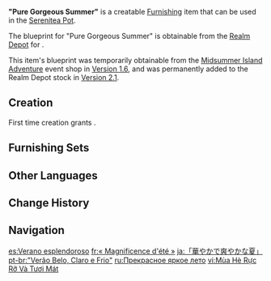 {{Furnishing Infobox
|id             = 371109
|image          = Item Pure Gorgeous Summer.png
|category       = Courtyard
|subcategory    = Large Ornament
|quality        = 4
|adeptal_energy = 90
|load           = 400
|reduced_load   = 400
|description    = A seaside pool dotted with corals, seashells, and a single harpastum.<br>If they could but perceive the grand occasion that is [[Ludi Harpastum]], surely the denizens of the ocean would also be infected by the celebratory atmosphere and long to join in the fun.
|blueprint      = [[Realm Depot]]<br>[[Midsummer Island Adventure]] Event Shop
}}
'''"Pure Gorgeous Summer"''' is a creatable [[Furnishing]] item that can be used in the [[Serenitea Pot]].

The blueprint for "Pure Gorgeous Summer" is obtainable from the [[Realm Depot]] for {{Item|Realm Currency|24|x=240}}.

This item's blueprint was temporarily obtainable from the [[Midsummer Island Adventure]] event shop in [[Version 1.6]], and was permanently added to the Realm Depot stock in [[Version 2.1]].

==Creation==
First time creation grants {{Item|Trust|24|x=90}}.
{{Recipe
|type = Creation
|time = 16h
|White Iron Chunk = 6
|Iron Chunk = 6
|sort = White Iron Chunk;Iron Chunk
}}

==Furnishing Sets==
{{Craft Usage|type=Furnishing Set}}

==Other Languages==
{{Other Languages
|en      = "Pure Gorgeous Summer"
|zhs     = 「斑斓与清冽之夏」
|zhs_rm  = "Bānlán yǔ Qīngliè zhī Xià"
|zht     = 「斑斕與清冽之夏」
|zht_rm  = "Bānlán yǔ Qīngliè zhī Xià"
|zh_tl   = 
|ja      = 「華やかで爽やかな夏」
|ja_rm   = "Hanayaka de Sawayaka-na Natsu"
|ja_tl   = "Brilliant and Fresh Summer"
|ko      = 「찬란하고 청량한 여름」
|ko_rm   = "Chanranhago Cheongryanghan Yeoreum"
|ko_tl   = "Brilliant and Fresh Summer"
|es      = Verano esplendoroso
|es_tl   = Radiant Summer
|fr      = «&nbsp;Magnificence d'été&nbsp;»
|fr_tl   = "Magnificence of Summer"
|ru      = Прекрасное яркое лето
|ru_tl   = Beautiful and Bright Summer
|th      = สีสันและความสดใสแห่งฤดูร้อน
|th_rm   = Si-san lae Khwam-sot-sai haeng Rue-du-ron
|th_tl   = 
|vi      = Mùa Hè Rực Rỡ Và Tươi Mát
|vi_tl   = Bright and Fresh Summer
|de      = „Bunter und erfrischender Sommer“
|de_tl   = "Colorful and Refreshing Summer"
|id      = "Musim Panas yang Indah dan Murni"
|id_tl   = "Beautiful and Pure Summer"
|pt      = "Verão Belo, Claro e Frio"
|pt_tl   = 
|tr      = Kusursuz Yaz
|tr_tl   = 
|it      = Estate splendente
|it_tl   = Shining Summer
}}

==Change History==
{{Change History|1.6}}

==Navigation==
{{Furnishing Navbox|exterior}}

[[es:Verano esplendoroso]]
[[fr:« Magnificence d'été »]]
[[ja:「華やかで爽やかな夏」]]
[[pt-br:"Verão Belo, Claro e Frio"]]
[[ru:Прекрасное яркое лето]]
[[vi:Mùa Hè Rực Rỡ Và Tươi Mát]]